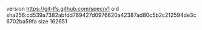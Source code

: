 version https://git-lfs.github.com/spec/v1
oid sha256:cd539a7382abfdd789427d0976620a42387ad80c5b2c212594de3c6702ba59fa
size 162651
